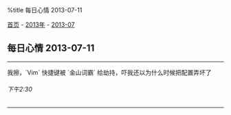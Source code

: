 %title 每日心情 2013-07-11

[[../../../index|首页]] - [[../index|2013年]] - [[index|2013-07]]
==每日心情 2013-07-11==
----
我擦，`Vim` 快捷键被 `金山词霸` 给劫持，吓我还以为什么时候把配置弄坏了
======下午2:30======
----
